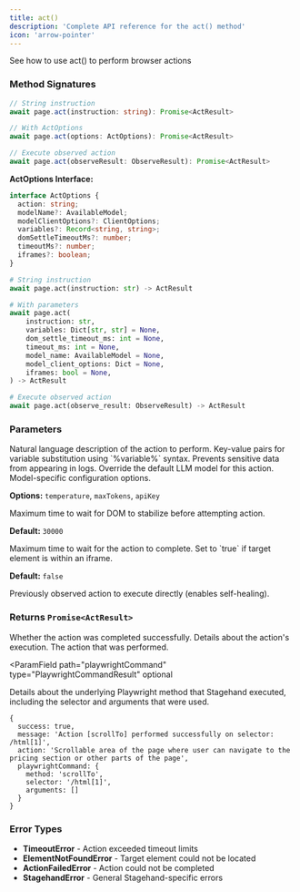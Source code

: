 ```yaml
---
title: act()
description: 'Complete API reference for the act() method'
icon: 'arrow-pointer'
---
```


<CardGroup cols={1}>
<Card title="Act" icon="arrow-pointer" href="/basics/act">
  See how to use act() to perform browser actions
</Card>
</CardGroup>

### Method Signatures

<Tabs>
<Tab title="TypeScript">

```typescript
// String instruction
await page.act(instruction: string): Promise<ActResult>

// With ActOptions
await page.act(options: ActOptions): Promise<ActResult>

// Execute observed action
await page.act(observeResult: ObserveResult): Promise<ActResult>
```

**ActOptions Interface:**
```typescript
interface ActOptions {
  action: string;
  modelName?: AvailableModel;
  modelClientOptions?: ClientOptions;
  variables?: Record<string, string>;
  domSettleTimeoutMs?: number;
  timeoutMs?: number;
  iframes?: boolean;
}
```

</Tab>
<Tab title="Python">

```python
# String instruction
await page.act(instruction: str) -> ActResult

# With parameters
await page.act(
    instruction: str,
    variables: Dict[str, str] = None,
    dom_settle_timeout_ms: int = None,
    timeout_ms: int = None,
    model_name: AvailableModel = None,
    model_client_options: Dict = None,
    iframes: bool = None,
) -> ActResult

# Execute observed action
await page.act(observe_result: ObserveResult) -> ActResult
```

</Tab>
</Tabs>

### Parameters

<ParamField path="action" type="string" required>
  Natural language description of the action to perform.
</ParamField>

<ParamField path="variables" type="Record<string, string>" optional>
  Key-value pairs for variable substitution using `%variable%` syntax. Prevents sensitive data from appearing in logs.
</ParamField>

<ParamField path="modelName" type="AvailableModel" optional>
  Override the default LLM model for this action.
</ParamField>

<ParamField path="modelClientOptions" type="ClientOptions" optional>
  Model-specific configuration options.
  
  **Options:** `temperature`, `maxTokens`, `apiKey`
</ParamField>

<ParamField path="domSettleTimeoutMs" type="number" optional>
  Maximum time to wait for DOM to stabilize before attempting action.
  
  **Default:** `30000`
</ParamField>

<ParamField path="timeoutMs" type="number" optional>
  Maximum time to wait for the action to complete.
</ParamField>

<ParamField path="iframes" type="boolean" optional>
  Set to `true` if target element is within an iframe.
  
  **Default:** `false`
</ParamField>

<ParamField path="observeResult" type="ObserveResult" optional>
  Previously observed action to execute directly (enables self-healing).
</ParamField>

### Returns `Promise<ActResult>`

<ParamField path="success" type="boolean" required>
  Whether the action was completed successfully.
</ParamField>

<ParamField path="message" type="string" required>
  Details about the action's execution.
</ParamField>

<ParamField path="action" type="string" required>
  The action that was performed.
</ParamField>

<ParamField
  path="playwrightCommand"
  type="PlaywrightCommandResult"
  optional
>
  Details about the underlying Playwright method that Stagehand executed,
  including the selector and arguments that were used.
</ParamField>

```Example Response
{
  success: true,
  message: 'Action [scrollTo] performed successfully on selector: /html[1]',
  action: 'Scrollable area of the page where user can navigate to the pricing section or other parts of the page',
  playwrightCommand: {
    method: 'scrollTo',
    selector: '/html[1]',
    arguments: []
  }
}
```

### Error Types

- **TimeoutError** - Action exceeded timeout limits
- **ElementNotFoundError** - Target element could not be located  
- **ActionFailedError** - Action could not be completed
- **StagehandError** - General Stagehand-specific errors